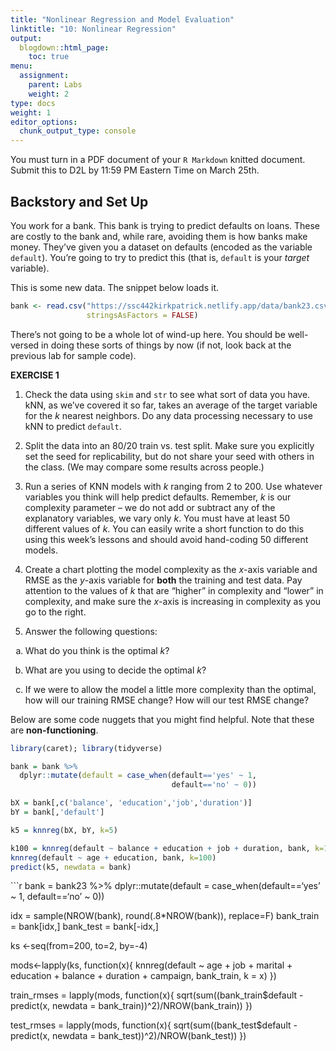 ```yaml
---
title: "Nonlinear Regression and Model Evaluation"
linktitle: "10: Nonlinear Regression"
output:
  blogdown::html_page:
    toc: true
menu:
  assignment:
    parent: Labs
    weight: 2
type: docs
weight: 1
editor_options:
  chunk_output_type: console
---
```


<!-- Updated 11/7/23 fixed data/bank23.csv data no default y is still character, not yet knit -->

:::fyi

You must turn in a PDF document of your `R Markdown` knitted document. Submit this to D2L by 11:59 PM Eastern Time on March 25th.

:::

## Backstory and Set Up
You work for a bank. This bank is trying to predict defaults on loans. These are costly to the bank and, while rare, avoiding them is how banks make money. They've given you a dataset on defaults (encoded as the variable `default`). You're going to try to predict this (that is, `default` is your *target* variable).

This is some new data. The snippet below loads it. 

```r

bank <- read.csv("https://ssc442kirkpatrick.netlify.app/data/bank23.csv",
                 stringsAsFactors = FALSE)
``` 

There's not going to be a whole lot of wind-up here. You should be well-versed in doing these sorts of things by now (if not, look back at the previous lab for sample code).

:::fyi

__EXERCISE 1__

1. Check the data using `skim` and `str` to see what sort of data you have. kNN, as we've covered it so far, takes an average of the target variable for the $k$ nearest neighbors. Do any data processing necessary to use kNN to predict `default`.

2. Split the data into an 80/20 train vs. test split. Make sure you explicitly set the seed for replicability, but do not share your seed with others in the class. (We may compare some results across people.)

3. Run a series of KNN models with $k$ ranging from 2 to 200. Use whatever variables you think will help predict defaults. Remember, $k$ is our complexity parameter -- we do not add or subtract any of the explanatory variables, we vary only $k$. You must have at least 50 different values of $k$. You can easily write a short function to do this using this week's lessons and should avoid hand-coding 50 different models.

4. Create a chart plotting the model complexity as the $x$-axis variable and RMSE as the $y$-axis variable for __both__ the training and test data. Pay attention to the values of $k$ that are "higher" in complexity and "lower" in complexity, and make sure the $x$-axis is increasing in complexity as you go to the right.

5. Answer the following questions:

  a. What do you think is the optimal $k$?
  
  b. What are you using to decide the optimal $k$?
  
  c. If we were to allow the model a little more complexity than the optimal, how will our training RMSE change? How will our test RMSE change?

:::

Below are some code nuggets that you might find helpful. Note that these are **non-functioning**.

```r

library(caret); library(tidyverse)

bank = bank %>%
  dplyr::mutate(default = case_when(default=='yes' ~ 1,
                                    default=='no' ~ 0))

bX = bank[,c('balance', 'education','job','duration')]
bY = bank[,'default']

k5 = knnreg(bX, bY, k=5)

k100 = knnreg(default ~ balance + education + job + duration, bank, k=100)
knnreg(default ~ age + education, bank, k=100)
predict(k5, newdata = bank)

```



```r


bank = bank23 %>%
  dplyr::mutate(default = case_when(default=='yes' ~ 1,
                                    default=='no' ~ 0))

idx = sample(NROW(bank), round(.8*NROW(bank)), replace=F)
bank_train = bank[idx,]
bank_test = bank[-idx,]

ks <-seq(from=200, to=2, by=-4)

mods<-lapply(ks, function(x){
  knnreg(default ~ age + job + marital + education + balance + duration + campaign, bank_train, k = x)
})


train_rmses = lapply(mods, function(x){
  sqrt(sum((bank_train$default - predict(x, newdata = bank_train))^2)/NROW(bank_train))
})

test_rmses = lapply(mods, function(x){
  sqrt(sum((bank_test$default - predict(x, newdata = bank_test))^2)/NROW(bank_test))
})



